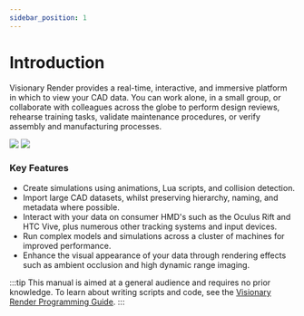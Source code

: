 ```yaml
---
sidebar_position: 1
---
```


# Introduction

Visionary Render provides a real-time, interactive, and immersive platform in which to view your CAD data. You can work alone, in a small group, or collaborate with colleagues across the globe to perform design reviews, rehearse training tasks, validate maintenance procedures, or verify assembly and manufacturing processes.

![](/img/visionary-render/hmd.png) ![](/img/visionary-render/tracking.png)

### Key Features

- Create simulations using animations, Lua scripts, and collision detection.
- Import large CAD datasets, whilst preserving hierarchy, naming, and metadata where possible.
- Interact with your data on consumer HMD's such as the Oculus Rift and HTC Vive, plus numerous other tracking systems and input devices.
- Run complex models and simulations across a cluster of machines for improved performance.
- Enhance the visual appearance of your data through rendering effects such as ambient occlusion and high dynamic range imaging.

:::tip
This manual is aimed at a general audience and requires no prior knowledge. To learn about writing scripts and code, see the [Visionary Render Programming Guide](../visionary-render-programming/introduction.mdx).
:::
